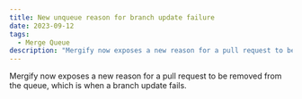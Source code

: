 ```yaml
---
title: New unqueue reason for branch update failure
date: 2023-09-12
tags:
  - Merge Queue
description: "Mergify now exposes a new reason for a pull request to be removed from the queue, which is when a branch update fails."
---
```


Mergify now exposes a new reason for a pull request to be removed from the queue, which is when a branch update fails.
